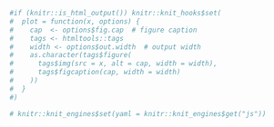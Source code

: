 ```r
#if (knitr::is_html_output()) knitr::knit_hooks$set(
#  plot = function(x, options) {
#    cap  <- options$fig.cap  # figure caption
#    tags <- htmltools::tags
#    width <- options$out.width  # output width
#    as.character(tags$figure(
#      tags$img(src = x, alt = cap, width = width),
#      tags$figcaption(cap, width = width)
#    ))
#  }
#)

# knitr::knit_engines$set(yaml = knitr::knit_engines$get("js"))
```

